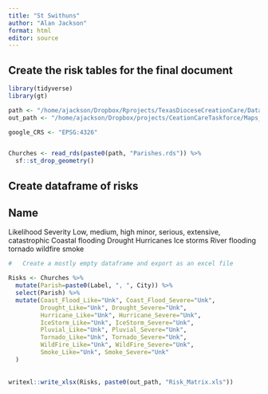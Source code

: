 ```yaml
---
title: "St Swithuns"
author: "Alan Jackson"
format: html
editor: source
---
```


## Create the risk tables for the final document

```r

library(tidyverse)
library(gt)

path <- "/home/ajackson/Dropbox/Rprojects/TexasDioceseCreationCare/Data/"
out_path <- "/home/ajackson/Dropbox/projects/CeationCareTaskforce/Maps_and_tables/Risk/"

google_CRS <- "EPSG:4326"


Churches <- read_rds(paste0(path, "Parishes.rds")) %>% 
  sf::st_drop_geometry()

```

##    Create dataframe of risks

Name
----
Likelihood          Severity
Low, medium, high   minor, serious, extensive, catastrophic
Coastal flooding
Drought
Hurricanes
Ice storms
River flooding
tornado
wildfire
smoke

```r

#   Create a mostly empty dataframe and export as an excel file

Risks <- Churches %>% 
  mutate(Parish=paste0(Label, ", ", City)) %>% 
  select(Parish) %>% 
  mutate(Coast_Flood_Like="Unk", Coast_Flood_Severe="Unk",
         Drought_Like="Unk", Drought_Severe="Unk",
         Hurricane_Like="Unk", Hurricane_Severe="Unk",
         IceStorm_Like="Unk", IceStorm_Severe="Unk",
         Pluvial_Like="Unk", Pluvial_Severe="Unk",
         Tornado_Like="Unk", Tornado_Severe="Unk",
         WildFire_Like="Unk", WildFire_Severe="Unk",
         Smoke_Like="Unk", Smoke_Severe="Unk"
  )
         
         
writexl::write_xlsx(Risks, paste0(out_path, "Risk_Matrix.xls"))

```






